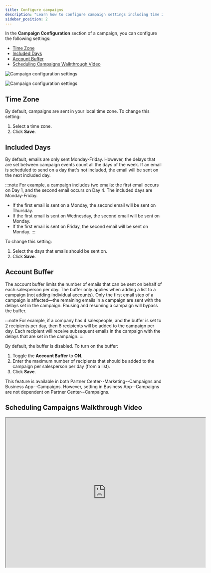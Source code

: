 ```yaml
---
title: Configure campaigns
description: "Learn how to configure campaign settings including time zone, included days, account buffer, and more."
sidebar_position: 2
---
```


In the **Campaign Configuration** section of a campaign, you can configure the following settings:

- [Time Zone](#time-zone)
- [Included Days](#included-days)
- [Account Buffer](#account-buffer)
- [Scheduling Campaigns Walkthrough Video](#scheduling-campaigns-walkthrough-video)

![Campaign configuration settings](./img/marketing/marketing-campaigns/configure-campaigns/campaign-config-1.jpg)

![Campaign configuration settings](./img/marketing/marketing-campaigns/configure-campaigns/campaign-config-2.jpg)

## Time Zone

By default, campaigns are sent in your local time zone. To change this setting:

1. Select a time zone.
2. Click **Save**.

## Included Days

By default, emails are only sent Monday-Friday. However, the delays that are set between campaign events count all the days of the week. If an email is scheduled to send on a day that's not included, the email will be sent on the next included day.

:::note
For example, a campaign includes two emails: the first email occurs on Day 1, and the second email occurs on Day 4. The included days are Monday-Friday.
- If the first email is sent on a Monday, the second email will be sent on Thursday.
- If the first email is sent on Wednesday, the second email will be sent on Monday.
- If the first email is sent on Friday, the second email will be sent on Monday.
:::

To change this setting:

1. Select the days that emails should be sent on.
2. Click **Save**.

## Account Buffer

The account buffer limits the number of emails that can be sent on behalf of each salesperson per day. The buffer only applies when adding a list to a campaign (not adding individual accounts). Only the first email step of a campaign is affected—the remaining emails in a campaign are sent with the delays set in the campaign. Pausing and resuming a campaign will bypass the buffer.

:::note
For example, if a company has 4 salespeople, and the buffer is set to 2 recipients per day, then 8 recipients will be added to the campaign per day. Each recipient will receive subsequent emails in the campaign with the delays that are set in the campaign.
:::

By default, the buffer is disabled. To turn on the buffer:

1. Toggle the **Account Buffer** to **ON**.
2. Enter the maximum number of recipients that should be added to the campaign per salesperson per day (from a list).
3. Click **Save**.

This feature is available in both Partner Center--Marketing--Campaigns and Business App--Campaigns. However, setting in Business App--Campaigns are not dependent on Partner Center--Campaigns.

## Scheduling Campaigns Walkthrough Video

<iframe 
  src="https://drive.google.com/file/d/17wY5cNDUF8X4WQ2nVLBn5BaSvFA4RoEe/preview" 
  width="640" 
  height="480" 
  allowFullScreen
></iframe>